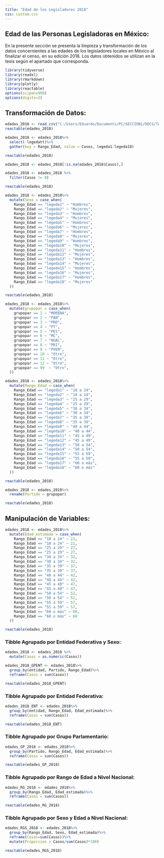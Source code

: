 ---
title: "Edad de los Legisladores 2018"
css: custom.css
---

## Edad de las Personas Legisladoras en México:

En la presente sección se presenta la limpieza y transformación de los datos concernientes a las edades de los legisladores locales en México al finalizar el censo, en su edición 2018. Los datos obtenidos se utilizan en la tesis según el apartado que corresponda.

```{r}
library(tidyverse)
library(readxl)
library(rmarkdown)
library(plotly)
library(reactable)
options(scipen=999)
options(digits=2)
```

## Transformación de Datos:

```{r}
edades_2018 <- read_csv("C:/Users/Eduardo/Documents/PC/SECCION1/DOCS/Tesis/Edad/edad_2018.csv")
reactable(edades_2018)
```

```{r}
edades_2018 <- edades_2018%>%
  select(-legedatt)%>%
  gather(key = Rango_Edad, value = Casos, legeda1:legeda18)

reactable(edades_2018)
```

```{r}
edades_2018 <- edades_2018[!is.na(edades_2018$Casos),]
```

```{r}
edades_2018 <- edades_2018 %>%
  filter(Casos != 0)
```

```{r}
reactable(edades_2018)
```

```{r}
edades_2018 <- edades_2018%>%
  mutate(Sexo = case_when(
    Rango_Edad == "legeda1" ~ "Hombres",
    Rango_Edad == "legeda2" ~ "Mujeres",
    Rango_Edad == "legeda3" ~ "Hombres",
    Rango_Edad == "legeda4" ~ "Mujeres",
    Rango_Edad == "legeda5" ~ "Hombres",
    Rango_Edad == "legeda6" ~ "Mujeres",
    Rango_Edad == "legeda7" ~ "Hombres",
    Rango_Edad == "legeda8" ~ "Mujeres",
    Rango_Edad == "legeda9" ~ "Hombres",
    Rango_Edad == "legeda10" ~ "Mujeres",
    Rango_Edad == "legeda11" ~ "Hombres",
    Rango_Edad == "legeda12" ~ "Mujeres",
    Rango_Edad == "legeda13" ~ "Hombres",
    Rango_Edad == "legeda14" ~ "Mujeres",
    Rango_Edad == "legeda15" ~ "Hombres",
    Rango_Edad == "legeda16" ~ "Mujeres",
    Rango_Edad == "legeda17" ~ "Hombres",
    Rango_Edad == "legeda18" ~ "Mujeres"
  )) 

reactable(edades_2018)
```

```{r}
edades_2018 <- edades_2018%>%
  mutate(grupopar = case_when(
    grupopar == 1 ~ "MORENA",
    grupopar == 2 ~ "PAN",
    grupopar == 3 ~ "PRD",
    grupopar == 4 ~ "PT",
    grupopar == 5 ~ "PES",
    grupopar == 6 ~ "MC",
    grupopar == 7 ~ "NUAL",
    grupopar == 8 ~ "PRI",
    grupopar == 9 ~ "PVEM",
    grupopar == 10 ~ "Otro",
    grupopar == 11 ~ "Otro",
    grupopar == 12 ~ "Otro",
    grupopar == 99  ~ "Otro",
  ))
```

```{r}
edades_2018 <- edades_2018%>%
  mutate(Rango_Edad = case_when(
    Rango_Edad == "legeda1" ~ "18 a 24",
    Rango_Edad == "legeda2" ~ "18 a 24",
    Rango_Edad == "legeda3" ~ "25 a 29",
    Rango_Edad == "legeda4" ~ "25 a 29",
    Rango_Edad == "legeda5" ~ "30 a 34",
    Rango_Edad == "legeda6" ~ "30 a 34",
    Rango_Edad == "legeda7" ~ "35 a 39",
    Rango_Edad == "legeda8" ~ "35 a 39",
    Rango_Edad == "legeda9" ~ "40 a 44",
    Rango_Edad == "legeda10" ~ "40 a 44",
    Rango_Edad == "legeda11" ~ "45 a 49",
    Rango_Edad == "legeda12" ~ "45 a 49",
    Rango_Edad == "legeda13" ~ "50 a 54",
    Rango_Edad == "legeda14" ~ "50 a 54",
    Rango_Edad == "legeda15" ~ "55 a 59",
    Rango_Edad == "legeda16" ~ "55 a 59",
    Rango_Edad == "legeda17" ~ "60 o más",
    Rango_Edad == "legeda18" ~ "60 o más"
  )) 

reactable(edades_2018)
```

```{r}
edades_2018 <- edades_2018%>%
  rename(Partido = grupopar)

reactable(edades_2018)
```

## Manipulación de Variables:

```{r}
edades_2018 <- edades_2018%>%
  mutate(Edad_estimada = case_when(
    Rango_Edad == "18 a 24" ~ 21,
    Rango_Edad == "18 a 24" ~ 21,
    Rango_Edad == "25 a 29" ~ 27,
    Rango_Edad == "25 a 29" ~ 27,
    Rango_Edad == "30 a 34" ~ 32,
    Rango_Edad == "30 a 34" ~ 32,
    Rango_Edad == "35 a 39" ~ 37,
    Rango_Edad == "35 a 39" ~ 37,
    Rango_Edad == "40 a 44" ~ 42,
    Rango_Edad == "40 a 44" ~ 42,
    Rango_Edad == "45 a 49" ~ 47,
    Rango_Edad == "45 a 49" ~ 47,
    Rango_Edad == "50 a 54" ~ 52,
    Rango_Edad == "50 a 54" ~ 52,
    Rango_Edad == "55 a 59" ~ 57,
    Rango_Edad == "55 a 59" ~ 57,
    Rango_Edad == "60 o más" ~ 60,
    Rango_Edad == "60 o más" ~ 60
  ))

reactable(edades_2018)
```

### Tibble Agrupado por Entidad Federativa y Sexo:

```{r}
edades_2018 <- edades_2018 %>%
  mutate(Casos = as.numeric(Casos))
```

```{r}
edades_2018_GPENT <- edades_2018%>%
  group_by(entidad, Partido, Rango_Edad)%>%
  reframe(Casos = sum(Casos))

reactable(edades_2018_GPENT)
```

### Tibble Agrupado por Entidad Federativa:

```{r}
edades_2018_ENT <- edades_2018%>%
  group_by(entidad, Rango_Edad, Edad_estimada)%>%
  reframe(Casos = sum(Casos))

reactable(edades_2018_ENT)
```

### Tibble Agrupado por Grupo Parlamentario:

```{r}
edades_GP_2018 <- edades_2018%>%
  group_by(Partido, Rango_Edad, Edad_estimada)%>%
  reframe(Casos = sum(Casos))

reactable(edades_GP_2018)
```

### Tibble Agrupado por Rango de Edad a Nivel Nacional:

```{r}
edades_RG_2018 <- edades_2018%>%
  group_by(Rango_Edad, Edad_estimada)%>%
  reframe(Casos = sum(Casos))

reactable(edades_RG_2018)
```

### Tibble Agrupado por Sexo y Edad a Nivel Nacional:

```{r}
edades_RGS_2018 <- edades_2018%>%
  group_by(Rango_Edad, Sexo, Edad_estimada)%>%
  reframe(Casos=sum(Casos))%>%
  mutate(Proporcion = Casos/sum(Casos)*100)

reactable(edades_RGS_2018)
```
